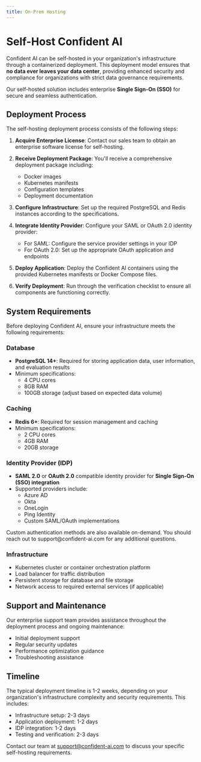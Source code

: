 ```yaml
---
title: On-Prem Hosting
---
```



# Self-Host Confident AI

Confident AI can be self-hosted in your organization's infrastructure through a containerized deployment. This deployment model ensures that **no data ever leaves your data center**, providing enhanced security and compliance for organizations with strict data governance requirements.

Our self-hosted solution includes enterprise **Single Sign-On (SSO)** for secure and seamless authentication.

## Deployment Process

The self-hosting deployment process consists of the following steps:

1. **Acquire Enterprise License**: Contact our sales team to obtain an enterprise software license for self-hosting.

2. **Receive Deployment Package**: You'll receive a comprehensive deployment package including:

   - Docker images
   - Kubernetes manifests
   - Configuration templates
   - Deployment documentation

3. **Configure Infrastructure**: Set up the required PostgreSQL and Redis instances according to the specifications.

4. **Integrate Identity Provider**: Configure your SAML or OAuth 2.0 identity provider:

   - For SAML: Configure the service provider settings in your IDP
   - For OAuth 2.0: Set up the appropriate OAuth application and endpoints

5. **Deploy Application**: Deploy the Confident AI containers using the provided Kubernetes manifests or Docker Compose files.

6. **Verify Deployment**: Run through the verification checklist to ensure all components are functioning correctly.

## System Requirements

Before deploying Confident AI, ensure your infrastructure meets the following requirements:

### Database

- **PostgreSQL 14+**: Required for storing application data, user information, and evaluation results
- Minimum specifications:
  - 4 CPU cores
  - 8GB RAM
  - 100GB storage (adjust based on expected data volume)

### Caching

- **Redis 6+**: Required for session management and caching
- Minimum specifications:
  - 2 CPU cores
  - 4GB RAM
  - 20GB storage

### Identity Provider (IDP)

- **SAML 2.0** or **OAuth 2.0** compatible identity provider for **Single Sign-On (SSO) integration**
- Supported providers include:
  - Azure AD
  - Okta
  - OneLogin
  - Ping Identity
  - Custom SAML/OAuth implementations

<Callout type="info">
  Custom authentication methods are also available on-demand. You should reach
  out to support@confident-ai.com for any additional questions.
</Callout>

### Infrastructure

- Kubernetes cluster or container orchestration platform
- Load balancer for traffic distribution
- Persistent storage for database and file storage
- Network access to required external services (if applicable)

## Support and Maintenance

Our enterprise support team provides assistance throughout the deployment process and ongoing maintenance:

- Initial deployment support
- Regular security updates
- Performance optimization guidance
- Troubleshooting assistance

## Timeline

The typical deployment timeline is 1-2 weeks, depending on your organization's infrastructure complexity and security requirements. This includes:

- Infrastructure setup: 2-3 days
- Application deployment: 1-2 days
- IDP integration: 1-2 days
- Testing and verification: 2-3 days

Contact our team at support@confident-ai.com to discuss your specific self-hosting requirements.
